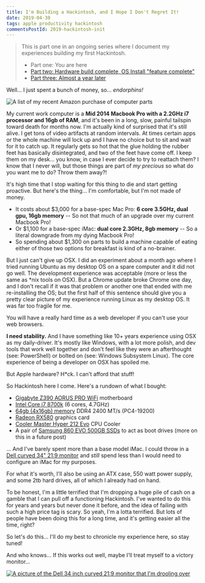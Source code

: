 ```yaml
---
title: I'm Building a Hackintosh, and I Hope I Don't Regret It!
date: 2019-04-30
tags: apple productivity hackintosh
commentsPostId: 2019-hackintosh-init
---
```


> This is part one in an ongoing series where I document my experiences building my first Hackintosh.
> - Part one: You are here
> - [Part two: Hardware build complete, OS Install "feature complete"](/blog/2019/hackintosh-ii-install-complete/)
> - [Part three: Almost a year later](/blog/2020/hackintosh-iii-daily-driver/)

Well... I just spent a bunch of money, so... _endorphins!_

![A list of my recent Amazon purchase of computer parts](./images/hackintosh-parts-order.png)

My current work computer is a **Mid 2014 Macbook Pro with a 2.2GHz i7 processor and 16gb of RAM**, and it's been in a long, slow, painful tailspin toward death for months now. I'm actually kind of surprised that it's still alive. I get tons of video artifacts at random intervals. At times certain apps or the whole machine will lock up and I have no choice but to sit and wait for it to catch up. It regularly gets so hot that the glue holding the rubber feet has basically disintegrated, and two of the feet have come off. I keep them on my desk... you know, in case I ever decide to try to reattach them? I know that I never will, but those things are part of _my precious_ so what do you want me to do? Throw them away?!

It's high time that I stop waiting for this thing to die and start getting proactive. But here's the thing... I'm comfortable, but I'm not made of money.

- It costs about $3,000 for a base-spec Mac Pro: **6 core 3.5GHz, dual gpu, 16gb memory** -- So not that much of an upgrade over my current Macbook Pro!
- Or $1,100 for a base-spec iMac: **dual core 2.3GHz, 8gb memory** -- So a literal downgrade from my dying Macbook Pro!
- So spending about $1,300 on parts to build a machine capable of eating either of those two options for breakfast is kind of a no-brainer.

But I just can't give up OSX. I did an experiment about a month ago where I tried running Ubuntu as my desktop OS on a spare computer and it did not go well. The development experience was acceptable (more or less the same as *nix tools on OSX). But a Chrome update broke Chrome one day, and I don't recall if it was that problem or another one that ended with me re-installing the OS; but the first half of this sentence should give you a pretty clear picture of my experience running Linux as my desktop OS. It was far too fragile for me.

You will have a really hard time as a web developer if you can't use your web browsers.

**I need stability.** And I have something like 10+ years experience using OSX as my daily-driver. It's mostly like Windows, with a lot more polish, and dev tools that work well together and don't feel like they were an afterthought (see: PowerShell) or bolted on (see: Windows Subsystem Linux). The core experience of being a developer on OSX has spoiled me.

But Apple hardware? H\*ck. I can't afford that stuff!

So Hackintosh here I come. Here's a rundown of what I bought:

- [Gigabyte Z390 AORUS PRO WiFi][mobo] motherboard
- [Intel Core i7 8700k][cpu] (6 cores, 4.7GHz)
- [64gb (4x16gb) memory][mem] DDR4 2400 MT/s (PC4-19200)
- [Radeon RX580][gfx] graphics card
- [Cooler Master Hyper 212 Evo][cooler] CPU Cooler
- A pair of [Samsung 860 EVO 500GB SSDs][ssds] to act as boot drives (more on this in a future post)

... And I've barely spent more than a base model iMac. I could throw in a [Dell curved 34" 21:9 monitor][monitor] and _still_ spend less than I would need to configure an iMac for my purposes.

For what it's worth, I'll also be using an ATX case, 550 watt power supply, and some 2tb hard drives, all of which I already had on hand.

To be honest, I'm a little terrified that I'm dropping a huge pile of cash on a gamble that I can pull off a functioning Hackintosh. I've wanted to do this for years and years but never done it before, and the idea of failing with such a high price tag is scary. So yeah, I'm a lotta terrified. But lots of people have been doing this for a long time, and it's getting easier all the time, right?

So let's do this... I'll do my best to chronicle my experience here, so stay tuned!

And who knows... If this works out well, maybe I'll treat myself to a victory monitor...

[![A picture of the Dell 34 inch curved 21:9 monitor that I'm drooling over](./images/Dell_U3415W.jpg)](https://amzn.to/2US6VvE)

[mobo]: https://amzn.to/2GTr3JX
[cpu]: https://amzn.to/2PG0jiO
[mem]: https://amzn.to/2LelnOS
[gfx]: https://amzn.to/2LbLbLt
[cooler]: https://amzn.to/2LbKEZZ
[ssds]: https://amzn.to/2Wg5xEH
[monitor]: https://amzn.to/2US6VvE
